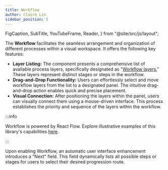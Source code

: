 ```yaml
---
title: Workflow
author: Claire Lin
sidebar_position: 5
---
```


  FigCaption,
  SubTitle,
  YouTubeFrame,
  Reader,
} from "@site/src/js/layout";

<SubTitle text="Workflow design" />
<Reader text="Designer" />

The **Workflow** facilitates the seamless arrangement and organization of different processes within a visual workspace. It offers the following key features:

- **Layer Listing:** The component presents a comprehensive list of available process layers, specifically designated as "[Workflow layers.](components/layers/#used-in-workflow)" These layers represent distinct stages or steps in the workflow.
- **Drag-and-Drop Functionality:** Users can effortlessly select and move workflow layers from the list to a designated panel. The intuitive drag-and-drop action enables quick and precise placement.
- **Visual Connection:** After positioning the layers within the panel, users can visually connect them using a mouse-driven interface. This process establishes the priority and sequence of the layers within the workflow.

<YouTubeFrame
  src="https://www.youtube-nocookie.com/embed/k31WfTTTJ8I"
  title="Workflow design"
  width="400"
/>

:::info

Workflow is powered by React Flow. Explore illustrative examples of this library's capabilities [here](https://reactflow.dev/docs/examples/overview/).

:::

Upon enabling Workflow, an automatic user interface enhancement introduces a "Next" field. This field dynamically lists all possible steps or stages for users to select their desired progression route.
